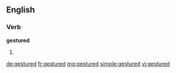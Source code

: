 ==English==

===Verb===
'''gestured'''

# {{past of|[[gesture]]}}

[[de:gestured]]
[[fr:gestured]]
[[mg:gestured]]
[[simple:gestured]]
[[vi:gestured]]